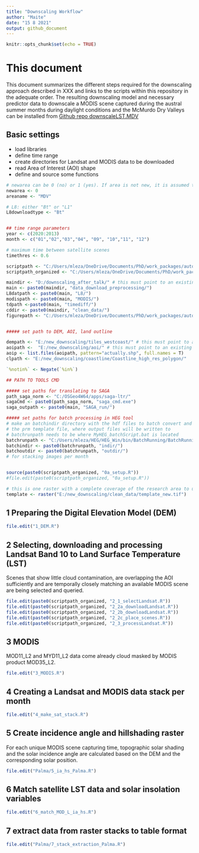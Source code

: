 ```yaml
---
title: "Downscaling Workflow"
author: "Maite"
date: "15 8 2021"
output: github_document
---
```


```r
knitr::opts_chunk$set(echo = TRUE)
```

# This document 
This document summarizes the different steps required for the downscaling approach described in XXX and links to the scripts within this repository in the adequate order. The resulting downscaling model and necessary predictor data to downscale a MODIS scene captured during the austral summer months during daylight conditions and the McMurdo Dry Valleys can be installed from [Github repo downscaleLST.MDV](https://github.com/MLezamaValdes/downscaleLST.MDV)  


## Basic settings 
- load libraries
- define time range 
- create directories for Landsat and MODIS data to be downloaded
- read Area of Interest (AOI) shape
- define and source some functions


```r
# newarea can be 0 (no) or 1 (yes). If area is not new, it is assumed that the land outline shapefile and cropped rock outcrop is already available and doesn't need to be unzipped etc.
newarea <- 0
areaname <- "MDV"

# L8: either "Bt" or "L1"
L8downloadtype <- "Bt"


## time range parameters 
year <- c(2020:2013)
month <- c("01","02","03","04", "09", "10","11", "12")

# maximum time between satellite scenes 
timethres <- 0.6

scriptpath <- "C:/Users/mleza/OneDrive/Documents/PhD/work_packages/auto_downscaling_30m/downscale_controlscripts/data_prep/"
scriptpath_organized <- "C:/Users/mleza/OneDrive/Documents/PhD/work_packages/auto_downscaling_30m/downscale_controlscripts/data_prep/downscaling_organized/"

maindir <- "D:/downscaling_after_talk/" # this must point to an existing directory, rest is generated in setup
main <- paste0(maindir, "data_download_preprocessing/")
L8datpath <- paste0(main, "L8/")
modispath <- paste0(main, "MODIS/")
tdpath <-paste0(main, "timediff/")
cddir <- paste0(maindir, "clean_data/")
figurepath <- "C:/Users/mleza/OneDrive/Documents/PhD/work_packages/auto_downscaling_30m/paper/paper_draft/figures/"


##### set path to DEM, AOI, land outline

dempath <- "E:/new_downscaling/tiles_westcoast/" # this must point to an existing directory with dem inside
aoipath <-  "E:/new_downscaling/aoi/" # this must point to an existing directory with "Levy_MDV_actually.shp"
aoip <- list.files(aoipath, pattern="actually.shp", full.names = T)
clpath <- "E:/new_downscaling/coastline/Coastline_high_res_polygon/"

`%notin%` <- Negate(`%in%`)

## PATH TO TOOLS CMD

##### set paths for translating to SAGA
path_saga_norm <- "C:/OSGeo4W64/apps/saga-ltr/"
sagaCmd <- paste0(path_saga_norm, "saga_cmd.exe")
saga_outpath <- paste0(main, "SAGA_run/")

##### set paths for batch processing in HEG tool
# make an batchindir directory with the hdf files to batch convert and an batchoutdir directory with 
# the prm template file, where output files will be written to
# batchrunpath needs to be where MyHEG_batchScript.bat is located
batchrunpath <- "C:/Users/mleza/HEG/HEG_Win/bin/BatchRunning/BatchRunning/"
batchindir <- paste0(batchrunpath, "indir/") 
batchoutdir <- paste0(batchrunpath, "outdir/")
# for stacking images per month


source(paste0(scriptpath_organized, "0a_setup.R"))
#file.edit(paste0(scriptpath_organized, "0a_setup.R"))

# this is one raster with a complete coverage of the research area to use as a template 
template <- raster("E:/new_downscaling/clean_data/template_new.tif")

```

## 1 Preparing the Digital Elevation Model (DEM)
```r
file.edit("1_DEM.R")
```

## 2 Selecting, downloading and processing Landsat Band 10 to Land Surface Temperature (LST)
Scenes that show little cloud contamination, are overlapping the AOI sufficiently and are temporally closely matching an available MODIS scene are being selected and queried.
```r
file.edit(paste0(scriptpath_organized, "2_1_selectLandsat.R"))
file.edit(paste0(scriptpath_organized, "2_2a_downloadLandsat.R"))
file.edit(paste0(scriptpath_organized, "2_2b_downloadLandsat.R"))
file.edit(paste0(scriptpath_organized, "2_2c_place_scenes.R"))
file.edit(paste0(scriptpath_organized, "2_3_processLandsat.R"))
```

## 3 MODIS 
MOD11_L2 and MYD11_L2 data come already cloud masked by MODIS product MOD35_L2. 
```r
file.edit("3_MODIS.R")
```


## 4 Creating a Landsat and MODIS data stack per month 
```r
file.edit("4_make_sat_stack.R")
```

## 5 Create incidence angle and hillshading raster
For each unique MODIS scene capturing time, topographic solar shading and the solar incidence angle are calculated based on the DEM and the corresponding solar position. 
```r
file.edit("Palma/5_ia_hs_Palma.R")
```


## 6 Match satellite LST data and solar insolation variables
```r
file.edit("6_match_MOD_L_ia_hs.R")
```

## 7 extract data from raster stacks to table format
```r
file.edit("Palma/7_stack_extraction_Palma.R")
```

